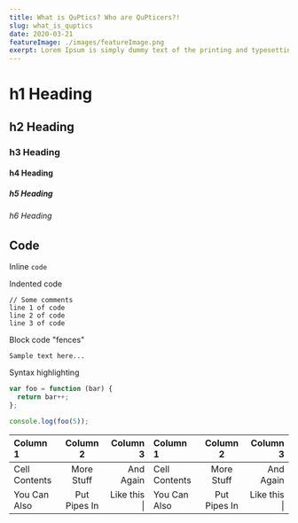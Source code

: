 ```yaml
---
title: What is QuPtics? Who are QuPticers?!
slug: what_is_quptics
date: 2020-03-21
featureImage: ./images/featureImage.png
exerpt: Lorem Ipsum is simply dummy text of the printing and typesetting industry. Lorem Ipsum has been the industry's standard dummy text ever since the 1500s, when an unknown printer took a galley of type and scrambled it to make a type specimen book.
---
```


# h1 Heading
## h2 Heading
### h3 Heading
#### h4 Heading
##### h5 Heading
###### h6 Heading


## Code

Inline `code`

Indented code

    // Some comments
    line 1 of code
    line 2 of code
    line 3 of code


Block code "fences"

```
Sample text here...
```

Syntax highlighting

``` js
var foo = function (bar) {
  return bar++;
};

console.log(foo(5));
```
| Column 1       | Column 2     | Column 3     | Column 1       | Column 2     | Column 3     |
| :------------- | :----------: | -----------: | :------------- | :----------: | -----------: |
|  Cell Contents | More Stuff   | And Again    |  Cell Contents | More Stuff   | And Again    |
| You Can Also   | Put Pipes In | Like this \| | You Can Also   | Put Pipes In | Like this \| |